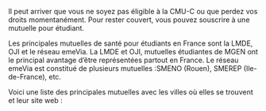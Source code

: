 


Il peut arriver que vous ne soyez pas éligible à la CMU-C ou que perdez vos droits momentanément. Pour rester couvert, vous pouvez souscrire à une mutuelle pour étudiant.

Les principales mutuelles de santé pour étudiants en France sont la LMDE, OJI et le réseau emeVia. La LMDE et OJI, mutuelles étudiantes de MGEN ont le principal avantage d’être représentées partout en France. Le réseau emeVia est constitué de plusieurs mutuelles :SMENO (Rouen), SMEREP (Ile-de-France), etc.

Voici une liste des principales mutuelles avec les villes où elles se trouvent et leur site web :





<CustomImage2 src={img} alt="Banque" width={500} height={500} center={true} />
